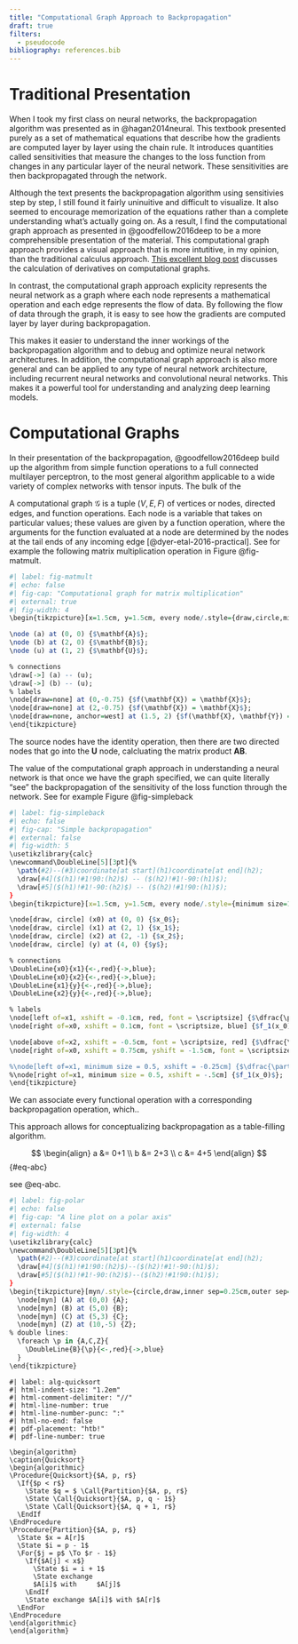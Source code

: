 ```yaml
---
title: "Computational Graph Approach to Backpropagation"
draft: true
filters:
  - pseudocode
bibliography: references.bib
---
```


# Traditional Presentation

When I took my first class on neural networks, the backpropagation algorithm was presented as in @hagan2014neural. This textbook presented purely as a set of mathematical equations that describe how the gradients are computed layer by layer using the chain rule. It introduces quantities called sensitivities that measure the changes to the loss function from changes in any particular layer of the neural network. These sensitivities are then backpropagated through the network.

Although the text presents the backpropagation algorithm using sensitivies step by step, I still found it fairly uninuitive and difficult to visualize. It also seemed to encourage memorization of the equations rather than a complete understanding what's actually going on. As a result, I find the computational graph approach as presented in @goodfellow2016deep to be a more comprehensible presentation of the material. This computational graph approach provides a visual approach that is more intutitive, in my opinion, than the traditional calculus approach. [This excellent blog post](https://colah.github.io/posts/2015-08-Backprop/) discusses the calculation of derivatives on computational graphs. 

In contrast, the computational graph approach explicity represents the neural network as a graph where each node represents a mathematical operation and each edge represents the flow of data. By following the flow of data through the graph, it is easy to see how the gradients are computed layer by layer during backpropagation.

This makes it easier to understand the inner workings of the backpropagation algorithm and to debug and optimize neural network architectures. In addition, the computational graph approach is also more general and can be applied to any type of neural network architecture, including recurrent neural networks and convolutional neural networks. This makes it a powerful tool for understanding and analyzing deep learning models.

# Computational Graphs

In their presentation of the backpropagation, @goodfellow2016deep build up the algorithm from simple function operations to a full connected multilayer perceptron, to the most general algorithm applicable to a wide variety of complex networks with tensor inputs. The bulk of the

A computational graph $\mathcal{G}$ is a tuple $(V, E, F)$ of vertices or nodes, directed edges, and function operations. Each node is a variable that takes on particular values; these values are given by a function operation, where the arguments for the function evaluated at a node are determined by the nodes at the tail ends of any incoming edge [@dyer-etal-2016-practical]. See for example the following matrix multiplication operation in Figure @fig-matmult.

```r
#| label: fig-matmult
#| echo: false
#| fig-cap: "Computational graph for matrix multiplication"
#| external: true
#| fig-width: 4
\begin{tikzpicture}[x=1.5cm, y=1.5cm, every node/.style={draw,circle,minimum size=1cm}]

\node (a) at (0, 0) {$\mathbf{A}$};
\node (b) at (2, 0) {$\mathbf{B}$};
\node (u) at (1, 2) {$\mathbf{U}$};

% connections
\draw[->] (a) -- (u);
\draw[->] (b) -- (u);
% labels
\node[draw=none] at (0,-0.75) {$f(\mathbf{X}) = \mathbf{X}$};
\node[draw=none] at (2,-0.75) {$f(\mathbf{X}) = \mathbf{X}$};
\node[draw=none, anchor=west] at (1.5, 2) {$f(\mathbf{X}, \mathbf{Y}) = \mathbf{X}\mathbf{Y}$};
\end{tikzpicture}
```

The source nodes have the identity operation, then there are two directed nodes that go into the $\mathbf{U}$ node, calcluating the matrix product $\mathbf{AB}$.

The value of the computational graph approach in understanding a neural network is that once we have the graph specified, we can quite literally "see" the backpropagation of the sensitivity of the loss function through the network. See for example Figure @fig-simpleback

```r
#| label: fig-simpleback
#| echo: false
#| fig-cap: "Simple backpropagation"
#| external: false
#| fig-width: 5
\usetikzlibrary{calc}
\newcommand\DoubleLine[5][3pt]{%
  \path(#2)--(#3)coordinate[at start](h1)coordinate[at end](h2);
  \draw[#4]($(h1)!#1!90:(h2)$) -- ($(h2)!#1!-90:(h1)$);
  \draw[#5]($(h1)!#1!-90:(h2)$) -- ($(h2)!#1!90:(h1)$);
}
\begin{tikzpicture}[x=1.5cm, y=1.5cm, every node/.style={minimum size=1cm}]

\node[draw, circle] (x0) at (0, 0) {$x_0$};
\node[draw, circle] (x1) at (2, 1) {$x_1$};
\node[draw, circle] (x2) at (2, -1) {$x_2$};
\node[draw, circle] (y) at (4, 0) {$y$};

% connections
\DoubleLine{x0}{x1}{<-,red}{->,blue};
\DoubleLine{x0}{x2}{<-,red}{->,blue};
\DoubleLine{x1}{y}{<-,red}{->,blue};
\DoubleLine{x2}{y}{<-,red}{->,blue};

% labels
\node[left of=x1, xshift = -0.1cm, red, font = \scriptsize] {$\dfrac{\partial f_1}{\partial x_0}$};
\node[right of=x0, xshift = 0.1cm, font = \scriptsize, blue] {$f_1(x_0)$};

\node[above of=x2, xshift = -0.5cm, font = \scriptsize, red] {$\dfrac{\partial f_2}{\partial x_0}$};
\node[right of=x0, xshift = 0.75cm, yshift = -1.5cm, font = \scriptsize, blue] {$f_2(x_0)$};

%\node[left of=x1, minimum size = 0.5, xshift = -0.25cm] {$\dfrac{\partial %f_2}{\partial x_1}$};
%\node[right of=x1, minimum size = 0.5, xshift = -.5cm] {$f_1(x_0)$};
\end{tikzpicture}
```

We can associate every functional operation with a corresponding backpropagation operation, which..

This approach allows for conceptualizing backpropagation as a table-filling algorithm.


$$
\begin{align}
a &= 0+1 \\
b &= 2+3 \\
c &= 4+5
\end{align}
$$ {#eq-abc}

see @eq-abc.

```r
#| label: fig-polar
#| echo: false
#| fig-cap: "A line plot on a polar axis"
#| external: false
#| fig-width: 4
\usetikzlibrary{calc}
\newcommand\DoubleLine[5][3pt]{%
  \path(#2)--(#3)coordinate[at start](h1)coordinate[at end](h2);
  \draw[#4]($(h1)!#1!90:(h2)$)--($(h2)!#1!-90:(h1)$);
  \draw[#5]($(h1)!#1!-90:(h2)$)--($(h2)!#1!90:(h1)$);
}
\begin{tikzpicture}[myn/.style={circle,draw,inner sep=0.25cm,outer sep=3pt}]
  \node[myn] (A) at (0,0) {A};
  \node[myn] (B) at (5,0) {B};
  \node[myn] (C) at (5,3) {C};
  \node[myn] (Z) at (10,-5) {Z};
% double lines:
  \foreach \p in {A,C,Z}{
    \DoubleLine{B}{\p}{<-,red}{->,blue}
  }
\end{tikzpicture}
```

``` pseudocode
#| label: alg-quicksort
#| html-indent-size: "1.2em"
#| html-comment-delimiter: "//"
#| html-line-number: true
#| html-line-number-punc: ":"
#| html-no-end: false
#| pdf-placement: "htb!"
#| pdf-line-number: true

\begin{algorithm}
\caption{Quicksort}
\begin{algorithmic}
\Procedure{Quicksort}{$A, p, r$}
  \If{$p < r$}
    \State $q = $ \Call{Partition}{$A, p, r$}
    \State \Call{Quicksort}{$A, p, q - 1$}
    \State \Call{Quicksort}{$A, q + 1, r$}
  \EndIf
\EndProcedure
\Procedure{Partition}{$A, p, r$}
  \State $x = A[r]$
  \State $i = p - 1$
  \For{$j = p$ \To $r - 1$}
    \If{$A[j] < x$}
      \State $i = i + 1$
      \State exchange
      $A[i]$ with     $A[j]$
    \EndIf
    \State exchange $A[i]$ with $A[r]$
  \EndFor
\EndProcedure
\end{algorithmic}
\end{algorithm}
```
